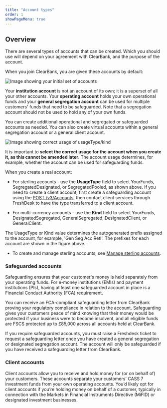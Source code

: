 ```yaml
---
title: "Account types"
order: 1
showPageMenu: true
---
```



## Overview

There are several types of accounts that can be created. Which you should use will depend on your agreement with ClearBank, and the purpose of the account.

When you join ClearBank, you are given these accounts by default:

![Image showing your initial set of accounts](/assets/images/Accounts-Day1.svg "Initial set of accounts")

Your **institution account** is not an account of its own; it is a superset of all your other accounts. Your **operating account** holds your own operational funds and your **general segregation account** can be used for multiple customers' funds that need to be safeguarded. Note that a segregation account should not be used to hold any of your own funds.

You can create additional operational and segregated or safeguarded accounts as needed. You can also create virtual accounts within a general segregation account or a general client account. 

![Image showing correct usage of usageType/kind](/assets/images/Accounts-Usage.svg "Correct usage of usageType/kind")

It is important to **select the correct usage for the account when you create it, as this cannot be amended later**. The account usage determines, for example, whether the account can be used for safeguarding funds.

When you create a real account:

- For sterling accounts - use the **UsageType** field to select YourFunds, SegregatedDesignated, or SegregatedPooled, as shown above. If you need to create a client account, first create a safeguarding account using the [POST /v3/Accounts](./manage-accounts#create-an-account-real), then contact client services through FreshDesk to have the type transferred to a client account.

- For multi-currency accounts - use the **Kind** field to select YourFunds, DesignatedSegregated,  GeneralSegregated, DesignatedClient, or GeneralClient. 

The UsageType or Kind value determines the autogenerated prefix assigned to the account, for example, 'Gen Seg Acc Retl'. The prefixes for each account are shown in the figure above.

- To create and manage sterling accounts, see [Manage sterling accounts](./manage-accounts).

### Safeguarded accounts

Safeguarding ensures that your customer's money is held separately from your operating funds. For e-money institutions (EMIs) and payment institutions (PIs), having at least one safeguarded account in place is a Financial Conduct Authority (FCA) requirement. ​

​You can receive an FCA-compliant safeguarding letter from ClearBank proving your regulatory compliance in relation to the account. Safeguarding gives your customers peace of mind knowing that their money would be protected if your business were to become insolvent, and all eligible funds are FSCS protected up to £85,000 across all accounts held at ClearBank.

If you require safeguarded accounts, you must raise a Freshdesk ticket to request a safeguarding letter once you have created a general segregation or designated segregation account. The account will only be safeguarded if you have received a safeguarding letter from ClearBank.

### Client accounts

Client accounts allow you to receive and hold money for (or on behalf of) your customers. These accounts separate your customers' CASS 7 investment funds from your own operating accounts. You’d likely opt for client accounts if you’re holding money on behalf of a customer, typically in connection with the Markets in Financial Instruments Directive (MiFID) or designated investment businesses.
